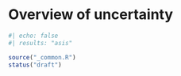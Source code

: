 # Overview of uncertainty

```r
#| echo: false
#| results: "asis"

source("_common.R")
status("draft")
```
